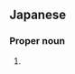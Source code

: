 ==Japanese==
{{ja-kanjitab|な|くも|k2=ぐも|yomi=j|r=y}}

===Proper noun===
{{ja-pos|proper|なぐも}}

# {{surname|lang=ja|sort=なぐも}}